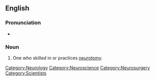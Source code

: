 ==English==

===Pronunciation===
*{{audio|en-us-neurotomist.ogg|Audio (US)}}

===Noun===
{{en-noun}}

# One who skilled in or practices [[neurotomy]].

[[Category:Neurology]]
[[Category:Neuroscience]]
[[Category:Neurosurgery]]
[[Category:Scientists]]